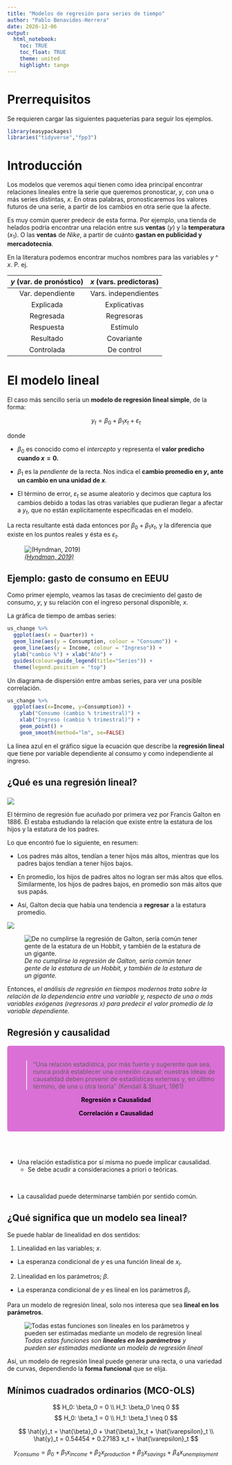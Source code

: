 ```yaml
---
title: "Modelos de regresión para series de tiempo"
author: "Pablo Benavides-Herrera"
date: 2020-12-06
output: 
  html_notebook:
    toc: TRUE
    toc_float: TRUE
    theme: united
    highlight: tango
---
```


# Prerrequisitos

Se requieren cargar las siguientes paqueterías para seguir los ejemplos.

```r
library(easypackages)
libraries("tidyverse","fpp3")
```


# Introducción

Los modelos que veremos aquí tienen como idea principal encontrar relaciones lineales entre la serie que queremos pronosticar, $y$, con una o más series distintas, *x*. En otras palabras, pronosticaremos los valores futuros de una serie, a partir de los cambios en otra serie que la afecte.

Es muy común querer predecir de esta forma. Por ejemplo, una tienda de helados podría encontrar una relación entre sus **ventas** ($y$) y la **temperatura** ($x_1$). O las **ventas** de *Nike*, a partir de cuánto **gastan en publicidad y mercadotecnia**.

En la literatura podemos encontrar muchos nombres para las variables $y$ ^ $x$. P. ej.

| $y$ (var. de pronóstico) | $x$ (vars. predictoras) |
|:------------------------:|:-----------------------:|
| Var. dependiente         |  Vars. independientes   |
| Explicada                |  Explicativas           |
| Regresada                |  Regresoras             |
| Respuesta                |  Estímulo               |
| Resultado                |  Covariante             |
| Controlada               |  De control             |


# El modelo lineal

El caso más sencillo sería un **modelo de regresión lineal simple**, de la forma:

$$
y_t = \beta_0 + \beta_1 x_t + \varepsilon_t
$$

donde 

* $\beta_0$ es conocido como el *intercepto* y representa el **valor predicho cuando $x = 0$.** 

* $\beta_1$ es la *pendiente* de la recta. Nos indica el **cambio promedio en $y$, ante un cambio en una unidad de $x$**.

* El término de error, $\varepsilon_t$ se asume aleatorio y decimos que captura los cambios debido a todas las otras variables que pudieran llegar a afectar a $y_t$, que no están explícitamente especificadas en el modelo.

La recta resultante está dada entonces por $\beta_0 + \beta_1 x_t$, y la diferencia que existe en los puntos reales y ésta es $\varepsilon_t$.


![*[(Hyndman, 2019)](https://otexts.com/fpp3/)*](../images/linreg.png)

## Ejemplo: gasto de consumo en EEUU

Como primer ejemplo, veamos las tasas de crecimiento del gasto de consumo, $y$, y su relación con el ingreso personal disponible, $x$.

La gráfica de tiempo de ambas series:

```r
us_change %>%
  ggplot(aes(x = Quarter)) +
  geom_line(aes(y = Consumption, colour = "Consumo")) +
  geom_line(aes(y = Income, colour = "Ingreso")) +
  ylab("cambio %") + xlab("Año") +
  guides(colour=guide_legend(title="Series")) + 
  theme(legend.position = "top")
```

Un diagrama de dispersión entre ambas series, para ver una posible correlación.

```r
us_change %>%
  ggplot(aes(x=Income, y=Consumption)) +
    ylab("Consumo (cambio % trimestral)") +
    xlab("Ingreso (cambio % trimestral)") +
    geom_point() +
    geom_smooth(method="lm", se=FALSE)
```

La línea azul en el gráfico sigue la ecuación que describe la **regresión lineal** que tiene por variable dependiente al consumo y como independiente al ingreso.

## ¿Qué es una regresión lineal?

### 

![](../images/ed_edd_eddie.gif)

El término de regresión fue acuñado por primera vez por Francis Galton en 1886. Él estaba estudiando la relación que existe entre la estatura de los hijos y la estatura de los padres.

Lo que encontró fue lo siguiente, en resumen:

* Los padres más altos, tendían a tener hijos más altos, mientras que los padres bajos tendían a tener hijos bajos.

* En promedio, los hijos de padres altos no logran ser más altos que ellos. Similarmente, los hijos de padres bajos, en promedio son más altos que sus papás.

* Así, Galton decía que había una tendencia a **regresar** a la estatura promedio.



![](img/regression.png)

![*De no cumplirse la regresión de Galton, sería común tener gente de la estatura de un Hobbit, y también de la estatura de un gigante.*](img/fellowship.jpg)

Entonces, *el análisis de regresión en tiempos modernos trata sobre la relación de la dependencia entre una variable $y$, respecto de una o más variables exógenas (regresoras $x$) para predecir el valor promedio de la variable dependiente.*

## Regresión y causalidad

<style>
div.orchid { background-color: orchid; border-radius: 5px; padding: 20px; color: black}
</style>
<div class = "orchid">

>“Una relación estadística, por más fuerte y sugerente que sea, nunca podrá establecer una conexión causal: nuestras ideas de causalidad deben provenir de estadísticas externas y, en último término, de una u otra teoría” (Kendall & Stuart, 1961)

<p style="text-align:center;font-weight:bold"> 
Regresión $\neq$ Causalidad
</p>
<p style="text-align:center;font-weight:bold"> 
Correlación $\neq$ Causalidad
</p>

</div>

<br>
<br>

* Una relación estadística por sí misma no puede implicar causalidad.
  * Se debe acudir a consideraciones a priori o teóricas.

<br>

* La causalidad puede determinarse también por sentido común.

## ¿Qué significa que un modelo sea lineal?

Se puede hablar de linealidad en dos sentidos:

1. Linealidad en las variables; $x$.
  - La esperanza condicional de $y$ es una función lineal de $x_i$.
  
2. Linealidad en los parámetros; $\beta$.
  - La esperanza condicional de $y$ es lineal en los parámetros $\beta_i$.

Para un modelo de regresión lineal, solo nos interesa que sea **lineal en los parámetros**.

![*Todas estas funciones son **lineales en los parámetros** y pueden ser estimadas mediante un modelo de regresión lineal*](img/linear.png)

Así, un modelo de regresión lineal puede generar una recta, o una variedad de curvas, dependiendo la **forma funcional** que se elija.

## Mínimos cuadrados ordinarios (MCO-OLS)



$$
H_0: \beta_0 = 0 \\
H_1: \beta_0 \neq 0
$$
$$
H_0: \beta_1 = 0 \\
H_1: \beta_1 \neq 0
$$


$$
\hat{y}_t = \hat{\beta}_0 + \hat{\beta}_1x_t + \hat{\varepsilon}_t \\
\hat{y}_t = 0.54454 + 0.27183 x_t + \hat{\varepsilon}_t
$$

$$
y_{consumo} = \beta_0 + \beta_1 x_{income} + \beta_2 x_{production} + \beta_3 x_{savings} + \beta_4 x_{unemployment}
$$